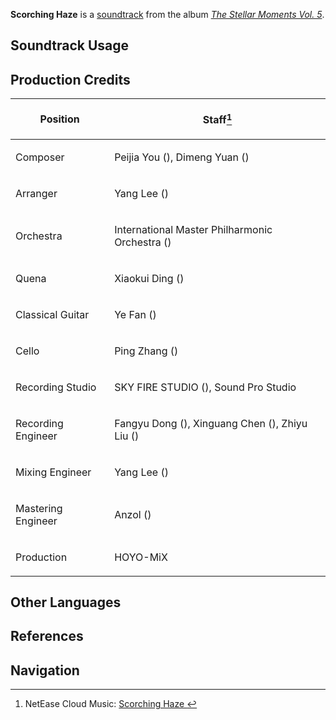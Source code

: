 {{Soundtrack Infobox
|image          = The Stellar Moments Vol. 5.png
|album          = The Stellar Moments Vol. 5
|disc           = 
|number         = 30
|featured       =
|featured2      =
|featured3      =
|featured_disc  =
|featured_disc2 =
|featured_disc3 =
|youtube_id     = xfs0p63ZH2c
|spotify_id     = 4vbD09rrds33SczGVpOdG6
|previous       = Plum Blossom Spring
|next           = Infinite Cosmodynamics
}}
'''Scorching Haze''' is a [[soundtrack]] from the album ''[[The Stellar Moments Vol. 5]]''.

==Soundtrack Usage==
{{Soundtrack Usage
|quest = 
|location = 
|domain = 
|eventgameplay = 
|mediaoriginal = Character Teaser;;Mavuika
}}
<!--
==Other Arrangements==
{{Files by Category Gallery|Media Using an Unreleased Arrangement of Novatio Novena Soundtrack}}
-->
==Production Credits==
{| class="wikitable"
! Position
! Staff<ref>NetEase Cloud Music: [https://music.163.com/#/song?id=2666553237 Scorching Haze {{zh|炎霞燎彻}}]</ref>
|-
! Composer
| Peijia You ({{zh|尤裴佳}}), Dimeng Yuan ({{zh|苑迪萌}})
|-
! Arranger
| Yang Lee ({{zh|李洋}})
|-
! Orchestra
| International Master Philharmonic Orchestra ({{zh|国际首席爱乐乐团}})
|-
! Quena
| Xiaokui Ding ({{zh|丁晓逵}})
|-
! Classical Guitar
| Ye Fan ({{zh|范晔}})
|-
! Cello
| Ping Zhang ({{zh|张平}})
|-
! Recording Studio
| SKY FIRE STUDIO ({{zh|九紫天诚录音棚}}), Sound Pro Studio
|-
! Recording Engineer
| Fangyu Dong ({{zh|董方昱}}), Xinguang Chen ({{zh|陈鑫光}}), Zhiyu Liu ({{zh|刘芷钰}})
|-
! Mixing Engineer
| Yang Lee ({{zh|李洋}})
|-
! Mastering Engineer
| Anzol ({{zh|鸦雀有声}})
|-
! Production
| HOYO-MiX
|}

<!--
==Trivia==
-->

==Other Languages==
{{Other Languages
|en      = Scorching Haze
|zhs     = 
|zhs_rm  = 
|zht     = 
|zht_rm  = 
|zh_tl   = 
|ja      = 
|ja_rm   = 
|ja_tl   = 
}}

==References==
{{Reflist}}

==Navigation==
{{Soundtrack Navbox|The Stellar Moments}}